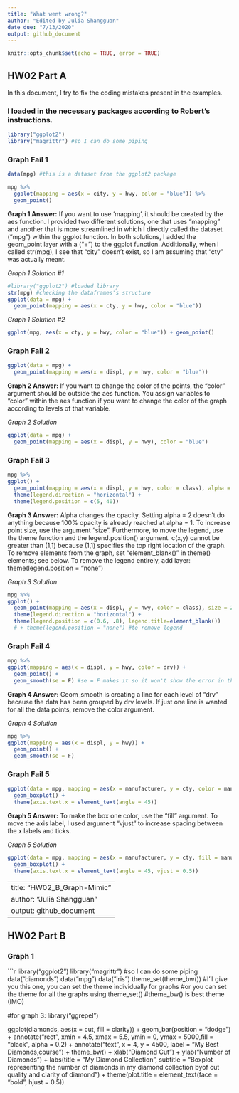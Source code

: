 ```yaml
---
title: "What went wrong?"
author: "Edited by Julia Shangguan"
date due: "7/13/2020"
output: github_document
---
```


```r
knitr::opts_chunk$set(echo = TRUE, error = TRUE)
```

## HW02 Part A

In this document, I try to fix the coding mistakes present in the examples.

### I loaded in the necessary packages according to Robert's instructions. 
```r
library("ggplot2")
library("magrittr") #so I can do some piping
```

### Graph Fail 1

```r
data(mpg) #this is a dataset from the ggplot2 package

mpg %>% 
  ggplot(mapping = aes(x = city, y = hwy, color = "blue")) %>% 
  geom_point()

```
**Graph 1 Answer:** If you want to use 'mapping', it should be created by the aes function. I provided two different solutions, one that uses "mapping" and another that is more streamlined in which I directly called the dataset ("mpg") within the ggplot function. In both solutions, I added the geom_point layer with a ("+") to the ggplot function. Additionally, when I called str(mpg), I see that "city" doesn't exist, so I am assuming that "cty" was actually meant. 

*Graph 1 Solution #1*

```r
#library("ggplot2") #loaded library 
str(mpg) #checking the dataframes's structure
ggplot(data = mpg) +
  geom_point(mapping = aes(x = cty, y = hwy, color = "blue")) 
```

*Graph 1 Solution #2*

```r
ggplot(mpg, aes(x = cty, y = hwy, color = "blue")) + geom_point()
```

### Graph Fail 2

```r
ggplot(data = mpg) + 
  geom_point(mapping = aes(x = displ, y = hwy, color = "blue"))

```

**Graph 2 Answer:** If you want to change the color of the points, the "color" argument should be outside the aes function. You assign variables to "color" within the aes function if you want to change the color of the graph according to levels of that variable. 

*Graph 2 Solution*

```r
ggplot(data = mpg) + 
  geom_point(mapping = aes(x = displ, y = hwy), color = "blue")

```

### Graph Fail 3

```r
mpg %>% 
ggplot() + 
  geom_point(mapping = aes(x = displ, y = hwy, color = class), alpha = 2) + 
  theme(legend.direction = "horizontal") + 
  theme(legend.position = c(5, 40))

```

**Graph 3 Answer:** Alpha changes the opacity. Setting alpha = 2 doesn't do anything because 100% opacity is already reached at alpha = 1. To increase point size, use the argument "size". Furthermore, to move the legend, use the theme function and the legend.position() argument. c(x,y) cannot be greater than (1,1) because (1,1) specifies the top right location of the graph. To remove elements from the graph, set "element_blank()" in theme() elements; see below. To remove the legend entirely, add layer: theme(legend.position = "none")

*Graph 3 Solution*

```r
mpg %>% 
ggplot() + 
  geom_point(mapping = aes(x = displ, y = hwy, color = class), size = 2) + 
  theme(legend.direction = "horizontal") + 
  theme(legend.position = c(0.6, .8), legend.title=element_blank()) 
  # + theme(legend.position = "none") #to remove legend
```

### Graph Fail 4

```r
mpg %>% 
ggplot(mapping = aes(x = displ, y = hwy, color = drv)) + 
  geom_point() + 
  geom_smooth(se = F) #se = F makes it so it won't show the error in the line of fit
```

**Graph 4 Answer:** Geom_smooth is creating a line for each level of "drv" because the data has been grouped by drv levels. If just one line is wanted for all the data points, remove the color argument. 

*Graph 4 Solution*

```r
mpg %>% 
ggplot(mapping = aes(x = displ, y = hwy)) + 
  geom_point() + 
  geom_smooth(se = F) 
```


### Graph Fail 5

```r
ggplot(data = mpg, mapping = aes(x = manufacturer, y = cty, color = manufacturer)) + 
  geom_boxplot() + 
  theme(axis.text.x = element_text(angle = 45))
```

**Graph 5 Answer:** To make the box one color, use the "fill" argument. To move the axis label, I used argument "vjust" to increase spacing between the x labels and ticks. 

*Graph 5 Solution*
```r
ggplot(data = mpg, mapping = aes(x = manufacturer, y = cty, fill = manufacturer)) + 
  geom_boxplot() + 
  theme(axis.text.x = element_text(angle = 45, vjust = 0.5))
```


---
title: "HW02_B_Graph-Mimic"
author: "Julia Shangguan"
output: github_document
---

## HW02 Part B

### Graph 1
```r
library("ggplot2")
library("magrittr") #so I can do some piping
data("diamonds")
data("mpg")
data("iris")
theme_set(theme_bw()) #I'll give you this one, you can set the theme individually for graphs
#or you can set the theme for all the graphs using theme_set()
#theme_bw() is best theme (IMO)

#for graph 3:
library("ggrepel")

ggplot(diamonds, aes(x = cut, fill = clarity)) +
  geom_bar(position = "dodge") + 
  annotate("rect", xmin = 4.5, xmax = 5.5, ymin = 0, ymax = 5000,fill = "black", alpha = 0.2) +
  annotate("text", x = 4, y = 4500, label = "My Best Diamonds,\nof course") +
  theme_bw() +
  xlab("Diamond Cut") +
  ylab("Number of Diamonds") +
  labs(title = "My Diamond Collection", subtitle = "Boxplot representing the number of diamonds in my diamond collection by\ntype of cut quality and clarity of diamond") +
  theme(plot.title = element_text(face = "bold", hjust = 0.5)) 